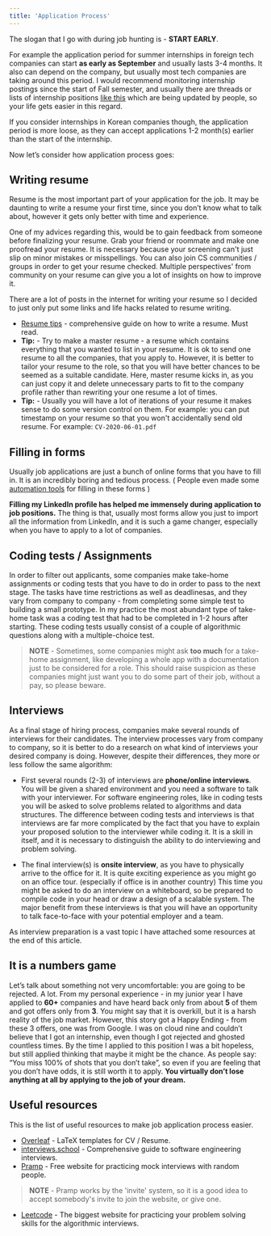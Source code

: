 ```yaml
---
title: 'Application Process'
---
```


The slogan that I go with during job hunting is - **START EARLY**.

For example the application period for summer internships in foreign tech companies can start **as early as September** and usually lasts 3-4 months. It also can depend on the company, but usually most tech companies are taking around this period. I would recommend monitoring internship postings since the start of Fall semester, and usually there are threads or lists of internship positions [like this](https://github.com/elaine-zheng/summer2020internships) which are being updated by people, so your life gets easier in this regard.

If you consider internships in Korean companies though, the application period is more loose, as they can accept applications 1-2 month(s) earlier than the start of the internship.

Now let’s consider how application process goes:

## Writing resume

Resume is the most important part of your  application for the job. It may be daunting to write a resume your first time, since you don’t know what to talk about, however it gets only better with time and experience.

One of my advices regarding this, would be to gain feedback from someone before finalizing your resume. Grab your friend or roommate and make one proofread your resume. It is necessary because your screening can't just slip on minor mistakes or misspellings. You can also join CS communities / groups in order to get your resume checked. Multiple perspectives' from community on your resume can give you a lot of insights on how to improve it.

There are a lot of posts in the internet for writing your resume so I decided to just only put some links and life hacks related to resume writing.

- [Resume tips](https://drive.google.com/file/d/10b9NZDhPbUOW_C7108IKe9ev6Ed2UG7F/view) - comprehensive guide on how to write a resume. Must read.
- **Tip:** - Try to make a master resume - a resume which contains everything that you wanted to list in your resume. It is ok to send one resume to all the companies, that you apply to. However, it is better to tailor your resume to the role, so that you will have better chances to be seemed as a suitable candidate. Here, master resume kicks in, as you can just copy it and delete unnecessary parts to fit to the company profile rather than rewriting your one resume a lot of times.
- **Tip:** - Usually you will have a lot of iterations of your resume it makes sense to do some version control on them. For example: you can put timestamp on your resume so that you won't accidentally send old resume. For example: `CV-2020-06-01.pdf`

## Filling in forms

Usually job applications are just a bunch of online forms that you have to fill in. It is an incredibly boring and tedious process. ( People even made some [automation tools](https://www.reddit.com/r/Python/comments/gpaegj/i_was_tired_of_opening_100s_of_tabs_for/) for filling in these forms )

**Filling my LinkedIn profile has helped me immensely during application to job positions.** The thing is that, usually most forms allow you just to import all the information from LinkedIn, and it is such a game changer, especially when you have to apply to a lot of companies.

## Coding tests / Assignments

In order to filter out applicants, some companies make take-home assignments or coding tests that you have to do in order to pass to the next stage. The tasks have time restrictions as well as deadlinesas, and they vary from company to company - from completing some simple test to building a small prototype. In my practice the most abundant type of take-home task was a coding test that had to be completed in 1-2 hours after starting. These coding tests usually consist of a couple of algorithmic questions along with a multiple-choice test. 

> **NOTE** - Sometimes, some companies might ask **too much** for a take-home assignment, like developing a whole app with a documentation just to be considered for a role. This should raise suspicion as these companies might just want you to do some part of their job, without a pay, so please beware. 

## Interviews

As a final stage of hiring process, companies make several rounds of interviews for their candidates. The interview processes vary from company to company, so it is better to do a research on what kind of interviews your desired company is doing. However, despite their differences, they more or less follow the same algorithm: 

- First several rounds (2-3) of interviews are **phone/online interviews**. You will be given a shared environment and you need a software to talk with your interviewer. For software engineering roles, like in coding tests you will be asked to solve problems related to algorithms and data structures. The difference between coding tests and interviews is that interviews are far more complicated by the fact that you have to explain your proposed solution to the interviewer while coding it. It is a skill in itself, and it is necessary to distinguish the ability to do interviewing and problem solving. 

- The final interview(s) is **onsite interview**, as you have to physically arrive to the office for it. It is quite exciting experience as you might go on an office tour. (especially if office is in another country) This time you might be asked to do an interview on a whiteboard, so be prepared to compile code in your head or draw a design of a scalable system. The major benefit from these interviews is that you will have an opportunity to talk face-to-face with your potential employer and a team.  

As interview preparation is a vast topic I have attached some resources at the end of this article.

## It is a numbers game

Let’s talk about something not very uncomfortable: you are going to be rejected. A lot. From my personal experience - in my junior year I have applied to **60+** companies and have heard back only from about **5** of them and got offers only from **3**. You might say that it is overkill, but it is a harsh reality of the job market. However, this story got a Happy Ending - from these 3 offers, one was from Google. I was on cloud nine and couldn’t believe that I got an internship, even though I got rejected and ghosted countless times. By the time I applied to this position I was a bit hopeless, but still applied thinking that maybe it might be the chance. As people say: “You miss 100% of shots that you don’t take”, so even if you are feeling that you don’t have odds, it is still worth it to apply. **You virtually don’t lose anything at all by applying to the job of your dream.**

## Useful resources

This is the list of useful resources to make job application process easier.

- [Overleaf](https://www.overleaf.com/) - LaTeX templates for CV / Resume.
- [interviews.school](https://interviews.school/) - Comprehensive guide to software engineering interviews.
- [Pramp](https://www.pramp.com/#/) - Free website for practicing mock interviews with random people. 
> **NOTE** - Pramp works by the 'invite' system, so it is a good idea to accept somebody's invite to join the website, or give one. 
- [Leetcode](https://leetcode.com/) - The biggest website for practicing your problem solving skills for the algorithmic interviews.

